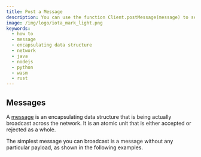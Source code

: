 ```yaml
---
title: Post a Message
description: You can use the function Client.postMessage(message) to send a message instance over a network.
image: /img/logo/iota_mark_light.png
keywords:
  - how to
  - message
  - encapsulating data structure
  - network
  - java
  - nodejs
  - python
  - wasm
  - rust
---
```



## Messages

A [message](../explanations/messages_payloads_and_transactions.md#messages) is an encapsulating data structure that is being actually broadcast across the network. It is an atomic unit that is either accepted or rejected as a whole.

The simplest message you can broadcast is a message without any particular payload, as shown in the following examples.

<Tabs groupId='language' queryString>
  <TabItem value='java' label='Java'>
    <JavaSimpleMessage />
  </TabItem>
  <TabItem value='node' label='Node.js'>
    <NodejsSimpleMessage />
  </TabItem>
  <TabItem value='python' label='Python'>
    <PythonSimpleMessage />
  </TabItem>
  <TabItem value='rust' label='Rust'>
    <RustSimpleMessage />
  </TabItem>
  <TabItem value='wasm' label='Wasm'>
    <WasmSimpleMessage />
  </TabItem>
</Tabs>
